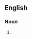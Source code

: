 {{also|chicanos}}

==English==

===Noun===
{{head|en|noun plural form}}

# {{plural of|Chicano|lang=en}}